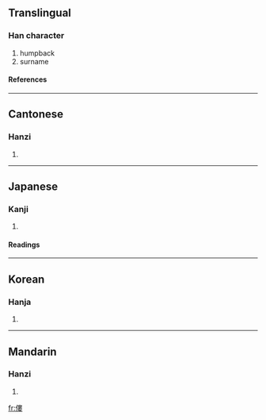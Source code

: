 {{see|偻}}

==Translingual==
===Han character===
{{Han char|rad=人|as=11|sn=13|four=2524<sub>4</sub>|canj=人中中女 (OLLV)}}
# humpback
# surname
====References====
{{Han ref|kx=0115.170|dkj=01045|dj=0246.050|hdz=10210.180|uh=50C2|ud=20674|bh=DCBC|bd=56508}}
----
==Cantonese==
===Hanzi===
{{yue-hanzi|jyut=|y=lau4}}
# {{defn|Cantonese}}
----
==Japanese==
===Kanji===
{{ja-kanji|grade=|rs=人11}}
# {{defn|Japanese}}
====Readings====
{{ja-readings|on=[[ろう]] (rō), [[る]] (ru)|kun=[[かがむ]] (kagamu)}}
----
==Korean==
===Hanja===
{{ko-hanja|hangeul=루|rv=ru|mr=ru}}
# {{defn|Korean}}
----
==Mandarin==
===Hanzi===
{{cmn-hanzi|sim=偻|pin=[[lǚ]] (lü3)|wg=lü<sup>3</sup>}}
# {{defn|Mandarin}}

[[fr:僂]]
